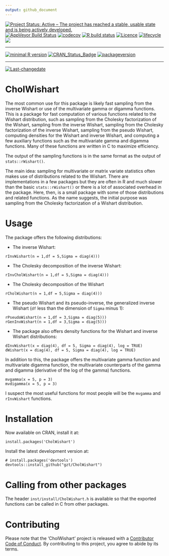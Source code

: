 ```yaml
---
output: github_document
---
```

  <!-- badges: start -->
  
  [![Project Status: Active – The project has reached a stable, usable state and is being actively developed.](https://www.repostatus.org/badges/latest/active.svg)](https://www.repostatus.org/)
  [![AppVeyor Build Status](https://ci.appveyor.com/api/projects/status/github/gzt/CholWishart?branch=master&svg=true)](https://ci.appveyor.com/project/gzt/CholWishart)
  [![codecov](https://codecov.io/gh/gzt/CholWishart/branch/master/graph/badge.svg)](https://codecov.io/gh/gzt/CholWishart)
  [![R build status](https://github.com/gzt/CholWishart/workflows/R-CMD-check/badge.svg)](https://github.com/gzt/CholWishart/actions)
  [![Licence](https://img.shields.io/badge/licence-GPL--3-blue.svg)](https://www.gnu.org/licenses/gpl-3.0.en.html)
  [![lifecycle](https://img.shields.io/badge/lifecycle-stable-brightgreen.svg)](https://lifecycle.r-lib.org/articles/stages.html)
  [![](https://cranlogs.r-pkg.org/badges/CholWishart)](https://cran.r-project.org/package=CholWishart)

---
 
[![minimal R version](https://img.shields.io/badge/R%3E%3D-3.6.2-6666ff.svg)](https://cran.r-project.org/)
[![CRAN_Status_Badge](http://www.r-pkg.org/badges/version/CholWishart)](https://cran.r-project.org/package=CholWishart)
[![packageversion](https://img.shields.io/badge/Package%20version-1.1.2-orange.svg?style=flat-square)](https://github.com/gzt/CholWishart/releases)
  <!-- badges: end -->

---
 
[![Last-changedate](https://img.shields.io/badge/last%20change-`r gsub('-', '--', Sys.Date())`-yellowgreen.svg)](https://github.com/gzt/CholWishart/)

<!-- README.md is generated from README.Rmd. Please edit that file -->
# CholWishart

The most common use for this package is likely fast sampling from the 
inverse Wishart or use of the multivariate gamma or digamma functions. This is 
a package for fast computation of various functions related to the Wishart distribution, 
such as sampling from the Cholesky factorization of the Wishart, 
sampling from the inverse Wishart, 
sampling from the Cholesky factorization of the inverse Wishart,
sampling from the pseudo Wishart, 
computing densities for the Wishart and inverse Wishart, 
and computing a few auxiliary functions such as the multivariate gamma
and digamma functions. Many of these functions are written in C to maximize 
efficiency. 

The output of the sampling functions is in the same format as the output 
of `stats::rWishart()`.

The main idea: sampling for multivariate or matrix variate statistics often 
makes use of distributions related to the Wishart. There are implementations 
in a few packages but they are often in R and much slower than the 
basic `stats::rWishart()` or there is a lot of associated overhead in the 
package. Here, then, is a small package with some of those distributions
and related functions. As the name suggests, the initial purpose was 
sampling from the Cholesky factorization of a Wishart distribution.

# Usage

The package offers the following distributions:

* The inverse Wishart:

```
rInvWishart(n = 1,df = 5,Sigma = diag(4)))
```

* The Cholesky decomposition of the inverse Wishart:

```
rInvCholWishart(n = 1,df = 5,Sigma = diag(4)))
```

* The Cholesky decomposition of the Wishart

```
rCholWishart(n = 1,df = 5,Sigma = diag(4)))
```

* The pseudo Wishart and its pseudo-inverse, the generalized inverse Wishart (`df` less than 
the dimension of `Sigma` minus 1):

```
rPseudoWishart(n = 1,df = 3,Sigma = diag(5)))
rGenInvWishart(n = 1,df = 3,Sigma = diag(5)))
```

* The package also offers density functions for the Wishart and inverse Wishart distributions:

```
dInvWishart(x = diag(4), df = 5, Sigma = diag(4), log = TRUE)
dWishart(x = diag(4), df = 5, Sigma = diag(4), log = TRUE)
```

In addition to this, the package offers the multivariate gamma function and multivariate digamma function, the multivariate counterparts of the gamma and digamma (derivative of the log of the gamma) functions. 

```
mvgamma(x = 5, p = 3)
mvdigamma(x = 5, p = 3)
```

I suspect the most useful functions for most people will be the `mvgamma` and `rInvWishart` functions.


# Installation 

Now available on CRAN, install it at:

```
install.packages('CholWishart')
```

Install the latest development version at:

```
# install.packages('devtools')
devtools::install_github("gzt/CholWishart")
```
# Calling from other packages

The header `inst/install/CholWishart.h` is available so that the exported functions 
can be called in C from other packages. 

# Contributing

  Please note that the 'CholWishart' project is released with a [Contributor Code of Conduct](https://gzt.github.io/CholWishart/CODE_OF_CONDUCT.html). By contributing to this project, you agree to abide by its terms.

